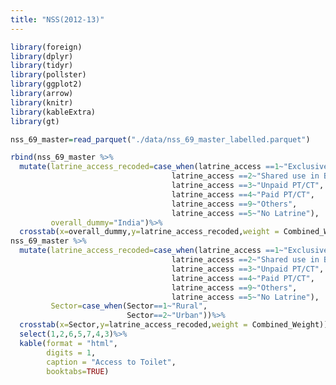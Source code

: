 ```yaml
---
title: "NSS(2012-13)"
---
```


```r
library(foreign)
library(dplyr)
library(tidyr)
library(pollster)
library(ggplot2)
library(arrow)
library(knitr)
library(kableExtra)
library(gt)
```

```r
nss_69_master=read_parquet("./data/nss_69_master_labelled.parquet")
```

```r
rbind(nss_69_master %>%
  mutate(latrine_access_recoded=case_when(latrine_access ==1~"Exclusive for Household",
                                    latrine_access ==2~"Shared use in Building",
                                    latrine_access ==3~"Unpaid PT/CT",
                                    latrine_access ==4~"Paid PT/CT",
                                    latrine_access ==9~"Others",
                                    latrine_access ==5~"No Latrine"),
         overall_dummy="India")%>%
  crosstab(x=overall_dummy,y=latrine_access_recoded,weight = Combined_Weight)%>%rename("Sector"="overall_dummy"),
nss_69_master %>%
  mutate(latrine_access_recoded=case_when(latrine_access ==1~"Exclusive for Household",
                                    latrine_access ==2~"Shared use in Building",
                                    latrine_access ==3~"Unpaid PT/CT",
                                    latrine_access ==4~"Paid PT/CT",
                                    latrine_access ==9~"Others",
                                    latrine_access ==5~"No Latrine"),
         Sector=case_when(Sector==1~"Rural",
                          Sector==2~"Urban"))%>%
  crosstab(x=Sector,y=latrine_access_recoded,weight = Combined_Weight))%>%
  select(1,2,6,5,7,4,3)%>%
  kable(format = "html",
        digits = 1,
        caption = "Access to Toilet",
        booktabs=TRUE)
```
